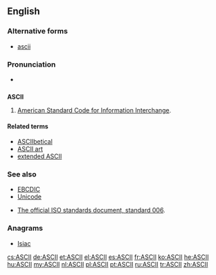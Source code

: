 {{also|ascii}}
==English==

===Alternative forms===
* [[ascii]]

===Pronunciation===
* {{IPA|[ˈæski]|lang=en}}

==={{acronym-old|en}}===
{{wikipedia}}
'''ASCII'''

# {{context|computing|lang=en}} [[American Standard Code for Information Interchange]].

====Related terms====
* [[ASCIIbetical]]
* [[ASCII art]]
* [[extended ASCII]]

===See also===
* [[EBCDIC]]
* [[Unicode]]

* [http://www.itscj.ipsj.or.jp/ISO-IR/006.pdf The official ISO standards document, standard 006].

===Anagrams===
* [[Isiac#English|Isiac]]

[[cs:ASCII]]
[[de:ASCII]]
[[et:ASCII]]
[[el:ASCII]]
[[es:ASCII]]
[[fr:ASCII]]
[[ko:ASCII]]
[[he:ASCII]]
[[hu:ASCII]]
[[my:ASCII]]
[[nl:ASCII]]
[[pl:ASCII]]
[[pt:ASCII]]
[[ru:ASCII]]
[[tr:ASCII]]
[[zh:ASCII]]